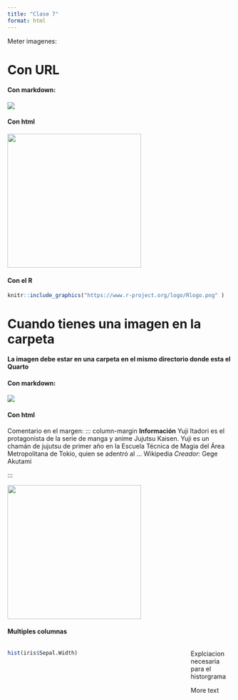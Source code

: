 ```yaml
---
title: "Clase 7"
format: html
---
```


Meter imagenes:

# Con URL
#### Con markdown:

![](https://www.r-project.org/logo/Rlogo.png)

#### Con html

<img src = "https://www.r-project.org/logo/Rlogo.png" width = 300>

#### Con el R


```r
knitr::include_graphics("https://www.r-project.org/logo/Rlogo.png" )
```

# Cuando tienes una imagen en la carpeta

**La imagen debe estar en una carpeta en el mismo directorio donde esta el Quarto**

#### Con markdown:

![](sample.png)

#### Con html

Comentario en el margen:
::: column-margin
**Información**
Yuji Itadori es el protagonista de la serie de manga y anime Jujutsu Kaisen. Yuji es un chamán de jujutsu de primer año en la Escuela Técnica de Magia del Área Metropolitana de Tokio, quien se adentró al ... Wikipedia
*Creador:* Gege Akutami

:::

<img src = "sample.png" width = 300>


#### Multiples columnas


:::: {.columns}

::: {.column width="70%"}

```r

hist(iris$Sepal.Width)

```

:::

::: {.column width="10%"}
<!-- empty column to create gap -->
:::

::: {.column width="20%"}

Explciacion necesaria para el historgrama

More text
:::

::::

